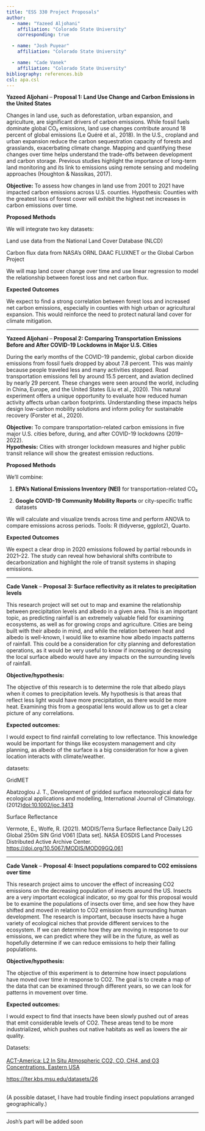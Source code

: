 ```yaml
---
title: "ESS 330 Project Proposals"
author:
  - name: "Yazeed Aljohani"
    affiliation: "Colorado State University"
    corresponding: true

  - name: "Josh Puyear"
    affiliation: "Colorado State University"

  - name: "Cade Vanek"
    affiliation: "Colorado State University"
bibliography: references.bib
csl: apa.csl
---
```


**Yazeed Aljohani** – **Proposal 1: Land Use Change and Carbon Emissions in the United States**

Changes in land use, such as deforestation, urban expansion, and agriculture, are significant drivers of carbon emissions. While fossil fuels dominate global CO₂ emissions, land use changes contribute around 18 percent of global emissions (Le Quéré et al., 2018). In the U.S., cropland and urban expansion reduce the carbon sequestration capacity of forests and grasslands, exacerbating climate change. Mapping and quantifying these changes over time helps understand the trade-offs between development and carbon storage. Previous studies highlight the importance of long-term land monitoring and its link to emissions using remote sensing and modeling approaches (Houghton & Nassikas, 2017).

**Objective:** To assess how changes in land use from 2001 to 2021 have impacted carbon emissions across U.S. counties. Hypothesis: Counties with the greatest loss of forest cover will exhibit the highest net increases in carbon emissions over time.

**Proposed Methods**

We will integrate two key datasets:

Land use data from the National Land Cover Database (NLCD)

Carbon flux data from NASA’s ORNL DAAC FLUXNET or the Global Carbon Project

We will map land cover change over time and use linear regression to model the relationship between forest loss and net carbon flux.

**Expected Outcomes**

We expect to find a strong correlation between forest loss and increased net carbon emissions, especially in counties with high urban or agricultural expansion. This would reinforce the need to protect natural land cover for climate mitigation.

------------------------------------------------------------------------

**Yazeed Aljohani** – **Proposal 2: Comparing Transportation Emissions Before and After COVID-19 Lockdowns in Major U.S. Cities**

During the early months of the COVID-19 pandemic, global carbon dioxide emissions from fossil fuels dropped by about 7.8 percent. This was mainly because people traveled less and many activities stopped. Road transportation emissions fell by around 15.5 percent, and aviation declined by nearly 29 percent. These changes were seen around the world, including in China, Europe, and the United States (Liu et al., 2020). This natural experiment offers a unique opportunity to evaluate how reduced human activity affects urban carbon footprints. Understanding these impacts helps design low-carbon mobility solutions and inform policy for sustainable recovery (Forster et al., 2020).

**Objective:** To compare transportation-related carbon emissions in five major U.S. cities before, during, and after COVID-19 lockdowns (2019–2022).\
**Hypothesis:** Cities with stronger lockdown measures and higher public transit reliance will show the greatest emission reductions.

**Proposed Methods**

We’ll combine:

1.  **EPA’s National Emissions Inventory (NEI)** for transportation-related CO₂

2.  **Google COVID-19 Community Mobility Reports** or city-specific traffic datasets

We will calculate and visualize trends across time and perform ANOVA to compare emissions across periods. Tools: R (tidyverse, ggplot2), Quarto.

**Expected Outcomes**

We expect a clear drop in 2020 emissions followed by partial rebounds in 2021–22. The study can reveal how behavioral shifts contribute to decarbonization and highlight the role of transit systems in shaping emissions.

------------------------------------------------------------------------

**Cade Vanek** – **Proposal 3: Surface reflectivity as it relates to precipitation levels** 

This research project will set out to map and examine the relationship between precipitation levels and albedo in a given area. This is an important topic, as predicting rainfall is an extremely valuable field for examining ecosystems, as well as for growing crops and agriculture. Cities are being built with their albedo in mind, and while the relation between heat and albedo is well-known, I would like to examine how albedo impacts patterns of rainfall. This could be a consideration for city planning and deforestation operations, as it would be very useful to know if increasing or decreasing the local surface albedo would have any impacts on the surrounding levels of rainfall. 

**Objective/hypothesis:** 

The objective of this research is to determine the role that albedo plays when it comes to precipitation levels. My hypothesis is that areas that reflect less light would have more precipitation, as there would be more heat. Examining this from a geospatial lens would allow us to get a clear picture of any correlations. 

**Expected outcomes:** 

I would expect to find rainfall correlating to low reflectance. This knowledge would be important for things like ecosystem management and city planning, as albedo of the surface is a big consideration for how a given location interacts with climate/weather. 

datasets: 

GridMET 

Abatzoglou J. T., Development of gridded surface meteorological data for ecological applications and modelling, International Journal of Climatology. (2012)[ doi:10.1002/joc.3413](https://doi.org/10.1002/joc.3413) 

Surface Reflectance 

Vermote, E., Wolfe, R. (2021). MODIS/Terra Surface Reflectance Daily L2G Global 250m SIN Grid V061 \[Data set\]. NASA EOSDIS Land Processes Distributed Active Archive Center. <https://doi.org/10.5067/MODIS/MOD09GQ.061> 

------------------------------------------------------------------------

**Cade Vanek** – **Proposal 4: Insect populations compared to CO2 emissions over time**

This research project aims to uncover the effect of increasing CO2 emissions on the decreasing population of insects around the US. Insects are a very important ecological indicator, so my goal for this proposal would be to examine the populations of insects over time, and see how they have shifted and moved in relation to CO2 emission from surrounding human development. The research is important, because insects have a huge variety of ecological niches that provide different services to the ecosystem. If we can determine how they are moving in response to our emissions, we can predict where they will be in the future, as well as hopefully determine if we can reduce emissions to help their falling populations. 

**Objective/hypothesis:** 

The objective of this experiment is to determine how insect populations have moved over time in response to CO2. The goal is to create a map of the data that can be examined through different years, so we can look for patterns in movement over time. 

**Expected outcomes:** 

I would expect to find that insects have been slowly pushed out of areas that emit considerable levels of CO2. These areas tend to be more industrialized, which pushes out native habitats as well as lowers the air quality.

Datasets: \
 \
[ACT-America: L2 In Situ Atmospheric CO2, CO, CH4, and O3 Concentrations, Eastern USA](https://doi.org/10.3334/ORNLDAAC/1556) 

<https://lter.kbs.msu.edu/datasets/26> 

 \
(A possible dataset, I have had trouble finding insect populations arranged geographically.) 

------------------------------------------------------------------------

Josh's part will be added soon
